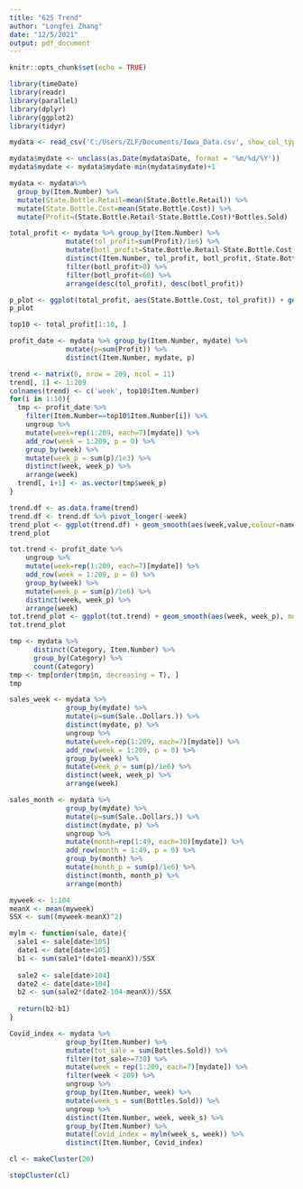```yaml
---
title: "625 Trend"
author: "Longfei Zhang"
date: "12/5/2021"
output: pdf_document
---
```


```r
knitr::opts_chunk$set(echo = TRUE)

library(timeDate)
library(readr)
library(parallel)
library(dplyr)
library(ggplot2)
library(tidyr)
```


```r
mydata <- read_csv('C:/Users/ZLF/Documents/Iowa_Data.csv', show_col_types = FALSE)
```


```r
mydata$mydate <- unclass(as.Date(mydata$Date, format = '%m/%d/%Y'))
mydata$mydate <- mydata$mydate-min(mydata$mydate)+1
```

```r
mydata <- mydata%>%
  group_by(Item.Number) %>%
  mutate(State.Bottle.Retail=mean(State.Bottle.Retail)) %>%
  mutate(State.Bottle.Cost=mean(State.Bottle.Cost)) %>%
  mutate(Profit=(State.Bottle.Retail-State.Bottle.Cost)*Bottles.Sold)
```

```r
total_profit <- mydata %>% group_by(Item.Number) %>%
              mutate(tol_profit=sum(Profit)/1e6) %>%
              mutate(botl_profit=State.Bottle.Retail-State.Bottle.Cost) %>%
              distinct(Item.Number, tol_profit, botl_profit, State.Bottle.Cost) %>%
              filter(botl_profit>0) %>%
              filter(botl_profit<60) %>%
              arrange(desc(tol_profit), desc(botl_profit))
```



```r
p_plot <- ggplot(total_profit, aes(State.Bottle.Cost, tol_profit)) + geom_point(size = 1) + labs(title = 'Total Profit Plot', x = 'Bottle Cost (USD)', y = 'Total Profit (MUSD)')
p_plot
```

```r
top10 <- total_profit[1:10, ]
```


```r
profit_date <- mydata %>% group_by(Item.Number, mydate) %>%
              mutate(p=sum(Profit)) %>%
              distinct(Item.Number, mydate, p)
```



```r
trend <- matrix(0, nrow = 209, ncol = 11)
trend[, 1] <- 1:209
colnames(trend) <- c('week', top10$Item.Number)
for(i in 1:10){
  tmp <- profit_date %>%
    filter(Item.Number==top10$Item.Number[i]) %>%
    ungroup %>%
    mutate(week=rep(1:209, each=7)[mydate]) %>%
    add_row(week = 1:209, p = 0) %>%
    group_by(week) %>% 
    mutate(week_p = sum(p)/1e3) %>%
    distinct(week, week_p) %>%
    arrange(week)
  trend[, i+1] <- as.vector(tmp$week_p)
}
```


```r
trend.df <- as.data.frame(trend)
trend.df <- trend.df %>% pivot_longer(-week)
trend_plot <- ggplot(trend.df) + geom_smooth(aes(week,value,colour=name), method = 'loess', se = FALSE, formula = y~x) +labs(title = 'Top 10 Week Profit Trend', x = 'Week', y = 'Week Profit (kUSD)')
trend_plot
```


```r
tot.trend <- profit_date %>%
    ungroup %>%
    mutate(week=rep(1:209, each=7)[mydate]) %>%
    add_row(week = 1:209, p = 0) %>%
    group_by(week) %>% 
    mutate(week_p = sum(p)/1e6) %>%
    distinct(week, week_p) %>%
    arrange(week)
tot.trend_plot <- ggplot(tot.trend) + geom_smooth(aes(week, week_p), method = 'loess', se = FALSE, formula = y~x) + labs(title = 'Total Week Profit Trend', x = 'Week', y = 'Total Week Profit (MUSD)')
tot.trend_plot
```


```r
tmp <- mydata %>% 
      distinct(Category, Item.Number) %>%
      group_by(Category) %>%
      count(Category)
tmp <- tmp[order(tmp$n, decreasing = T), ]
tmp
```

```r
sales_week <- mydata %>% 
              group_by(mydate) %>%
              mutate(p=sum(Sale..Dollars.)) %>%
              distinct(mydate, p) %>%
              ungroup %>%
              mutate(week=rep(1:209, each=7)[mydate]) %>%
              add_row(week = 1:209, p = 0) %>%
              group_by(week) %>% 
              mutate(week_p = sum(p)/1e6) %>%
              distinct(week, week_p) %>%
              arrange(week)

sales_month <- mydata %>% 
              group_by(mydate) %>%
              mutate(p=sum(Sale..Dollars.)) %>%
              distinct(mydate, p) %>%
              ungroup %>%
              mutate(month=rep(1:49, each=30)[mydate]) %>%
              add_row(month = 1:49, p = 0) %>%
              group_by(month) %>% 
              mutate(month_p = sum(p)/1e6) %>%
              distinct(month, month_p) %>%
              arrange(month)
```

```r
myweek <- 1:104
meanX <- mean(myweek)
SSX <- sum((myweek-meanX)^2)

mylm <- function(sale, date){
  sale1 <- sale[date<105]
  date1 <- date[date<105]
  b1 <- sum(sale1*(date1-meanX))/SSX
  
  sale2 <- sale[date>104]
  date2 <- date[date>104]
  b2 <- sum(sale2*(date2-104-meanX))/SSX
  
  return(b2-b1)
}

```


```r
Covid_index <- mydata %>%
              group_by(Item.Number) %>%
              mutate(tot_sale = sum(Bottles.Sold)) %>%
              filter(tot_sale>=730) %>%
              mutate(week = rep(1:209, each=7)[mydate]) %>%
              filter(week < 209) %>%
              ungroup %>%
              group_by(Item.Number, week) %>% 
              mutate(week_s = sum(Bottles.Sold)) %>%
              ungroup %>%
              distinct(Item.Number, week, week_s) %>%
              group_by(Item.Number) %>%
              mutate(Covid_index = mylm(week_s, week)) %>%
              distinct(Item.Number, Covid_index)
```




```r
cl <- makeCluster(20)

stopCluster(cl)
```




